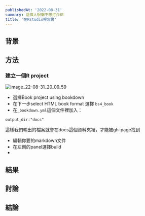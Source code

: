 ```yaml
---
publishedAt: '2022-08-31'
summary: 這個人很懶不想打介紹
title: '在Rstudio裡寫書'
---
```


## 背景

## 方法
### 建立一個R project
![image_22-08-31_20_09_59](https://i.imgur.com/5IehENz.png)
* 選擇Book project using bookdown
* 在下一步select HTML book format 選擇 `bs4_book`
* 在`_bookdown.yml`這個文件裡加入：
```
output_dir:"docs"
```
這樣我們輸出的檔案就會在docs這個資料夾裡，才能被gh-page找到
* 編輯你要的markdown文件
* 在左側的panel選擇build
*
## 結果

## 討論

## 結論